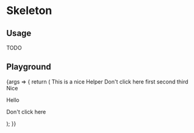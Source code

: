 
<Meta title="Components/Skeleton" component={Skeleton} />

# Skeleton

## Usage

TODO

## Playground

<Canvas>
  <Story name="Standard">
    {args => {
      return (
        <Skeleton {...args}>
          <Helper>
            This is a nice Helper <Link>Don't click here</Link>
          </Helper>
          <Breadcrumb>
            <Breadcrumb.Step href="#">first</Breadcrumb.Step>
            <Breadcrumb.Step href="#">second</Breadcrumb.Step>
            <Breadcrumb.Step>third</Breadcrumb.Step>
          </Breadcrumb>
          <Checkbox>Nice</Checkbox>
          <Field label="Nice field" locale="fr_FR">
            <TextInput placeholder="Type your text here" />
          </Field>
          <p>
            <Badge>Hello</Badge>
          </p>
          <p>
            <Link>Don't click here</Link>
          </p>
        </Skeleton>
      );
    }}
  </Story>
</Canvas>

<ArgsTable story="Standard" />
